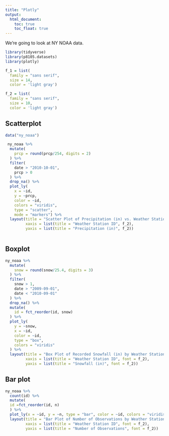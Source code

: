 ```yaml
---
title: "Plotly"
output: 
  html_document:
    toc: true
    toc_float: true
---
```


We're going to look at NY NOAA data.

```r
library(tidyverse)
library(p8105.datasets)
library(plotly)

f_1 = list(
  family = "sans serif",
  size = 14,
  color = 'light gray')

f_2 = list(
  family = "sans serif",
  size = 10,
  color = 'light gray')
```

## Scatterplot

```r
data("ny_noaa")

 ny_noaa %>%
  mutate(
    prcp = round(prcp/254, digits = 2)
  ) %>%
  filter(
    date > "2010-10-01",
    prcp > 0
  ) %>%
  drop_na() %>%
  plot_ly(
    x = ~id,
    y = ~prcp,
    color = ~id,
    colors = "viridis",
    type = "scatter",
    mode = "markers") %>%
  layout(title = "Scatter Plot of Precipitation (in) vs. Weather Station ID", font = f_1,
         xaxis = list(title = "Weather Station ID", f_2),
         yaxis = list(title = "Precipitation (in)", f_2))
 

```

## Boxplot

```r
ny_noaa %>%
  mutate(
    snow = round(snow/25.4, digits = 3)
  ) %>%
  filter(
    snow > 1,
    date > "2009-09-01", 
    date < "2010-09-01"
  ) %>%
  drop_na() %>%
  mutate(
    id = fct_reorder(id, snow)
  ) %>%
  plot_ly(
    y = ~snow,
    x = ~id,
    color = ~id,
    type = "box",
    colors = "viridis"
  ) %>%
  layout(title = "Box Plot of Recorded Snowfall (in) by Weather Station ID", font = f_1,
         xaxis = list(title = "Weather Station ID", font = f_2),
         yaxis = list(title = "Snowfall (in)", font = f_2))
```

## Bar plot

```r
ny_noaa %>%
  count(id) %>%
  mutate(
  id =fct_reorder(id, n)
  ) %>%
  plot_ly(x = ~id, y = ~n, type = "bar", color = ~id, colors = "viridis") %>%
  layout(title = "Bar Plot of Number of Observations by Weather Station ID", font = f_1,
         xaxis = list(title = "Weather Station ID", font = f_2),
         yaxis = list(title = "Number of Observations", font = f_2))
```


